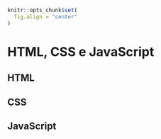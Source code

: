 ```r
knitr::opts_chunk$set(
  fig.align = "center"
)
```

# HTML, CSS e JavaScript {#sec-html-css-js}

## HTML

## CSS {#alemCSS}

## JavaScript

